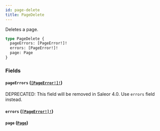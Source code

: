 ```yaml
---
id: page-delete
title: PageDelete
---
```


Deletes a page.

```graphql
type PageDelete {
  pageErrors: [PageError!]!
  errors: [PageError!]!
  page: Page
}
```

### Fields

#### `pageErrors` ([`[PageError!]!`](../../../developer/api-reference/objects/page-error))

<span class="badge badge--warning">DEPRECATED: This field will be removed in Saleor 4.0. Use `errors` field instead.</span>

#### `errors` ([`[PageError!]!`](../../../developer/api-reference/objects/page-error))

#### `page` ([`Page`](../../../developer/api-reference/objects/page))
